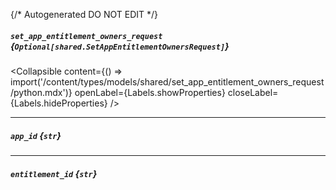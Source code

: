 {/* Autogenerated DO NOT EDIT  */}

##### `set_app_entitlement_owners_request` *{`Optional[shared.SetAppEntitlementOwnersRequest]`}*

<Collapsible content={() => import('/content/types/models/shared/set_app_entitlement_owners_request/python.mdx')} openLabel={Labels.showProperties} closeLabel={Labels.hideProperties} />


---
##### `app_id` *{`str`}*

---
##### `entitlement_id` *{`str`}*


